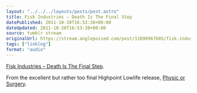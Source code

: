 ```yaml
---
layout: "../../../layouts/posts/post.astro"
title: Fisk Industries – Death Is The Final Step
datePublished: 2011-10-20T16:53:38+00:00
dateUpdated: 2011-10-20T16:53:38+00:00
source: tumblr stream
originalUrl: https://stream.anglepoised.com/post/11696967685/fisk-industries-death-is-the-final-step-from
tags: ["linklog"]
format: "audio"
---
```


[Fisk Industries &#8211; Death Is The Final Step][1].

From the excellent but rather too final Highpoint Lowlife release, [Physic or Surgery][2].

[1]: http://soundcloud.com/fiskindustries/death-is-the-final-step-feat-gravediggaz
[2]: http://highpointlowlife.com/
